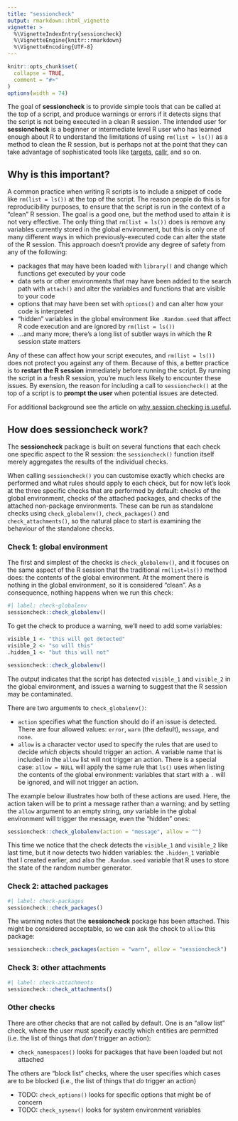 ```yaml
---
title: "sessioncheck"
output: rmarkdown::html_vignette
vignette: >
  %\VignetteIndexEntry{sessioncheck}
  %\VignetteEngine{knitr::rmarkdown}
  %\VignetteEncoding{UTF-8}
---
```


```r
knitr::opts_chunk$set(
  collapse = TRUE,
  comment = "#>"
)
options(width = 74)
```

The goal of **sessioncheck** is to provide simple tools that can be called at the top of a script, and produce warnings or errors if it detects signs that the script is not being executed in a clean R session. The intended user for **sessioncheck** is a beginner or intermediate level R user who has learned enough about R to understand the limitations of using `rm(list = ls())` as a method to clean the R session, but is perhaps not at the point that they can take advantage of sophisticated tools like [targets](https://books.ropensci.org/targets/), [callr](https://callr.r-lib.org/), and so on. 

## Why is this important?

A common practice when writing R scripts is to include a snippet of code like `rm(list = ls())` at the top of the script. The reason people do this is for reproducibility purposes, to ensure that the script is run in the context of a "clean" R session. The goal is a good one, but the method used to attain it is not very effective. The only thing that `rm(list = ls())` does is remove any variables currently stored in the global environment, but this is only one of many different ways in which previously-executed code can alter the state of the R session. This approach doesn't provide any degree of safety from any of the following:

- packages that may have been loaded with `library()` and change which functions get executed by your code
- data sets or other environments that may have been added to the search path with `attach()` and alter the variables and functions that are visible to your code
- options that may have been set with `options()` and can alter how your code is interpreted 
- "hidden" variables in the global environment like `.Random.seed` that affect R code execution and are ignored by `rm(list = ls())`
- ...and many more; there's a long list of subtler ways in which the R session state matters

Any of these can affect how your script executes, and `rm(list = ls())` does not protect you against any of them. Because of this, a better practice is to **restart the R session** immediately before running the script. By running the script in a fresh R session, you're much less likely to encounter these issues. By exension, the reason for including a call to `sessioncheck()` at the top of a script is to **prompt the user** when potential issues are detected. 

For additional background see the article on [why session checking is useful](https://sessioncheck.djnavarro.net/articles/why-check-the-r-session.html).


## How does sessioncheck work?

The **sessioncheck** package is built on several functions that each check one specific aspect to the R session: the `sessioncheck()` function itself merely aggregates the results of the individual checks. 

When calling `sessioncheck()` you can customise exactly which checks are performed and what rules should apply to each check, but for now let's look at the three specific checks that are performed by default: checks of the global environment, checks of the attached packages, and checks of the attached non-package environments. These can be run as standalone checks using `check_globalenv()`, `check_packages()` and `check_attachments()`, so the natural place to start is examining the behaviour of the standalone checks. 

### Check 1: global environment

The first and simplest of the checks is `check_globalenv()`, and it focuses on the same aspect of the R session that the traditional `rm(list=ls())` method does: the contents of the global environment. At the moment there is nothing in the global environment, so it is considered "clean". As a consequence, nothing happens when we run this check:

```r
#| label: check-globalenv
sessioncheck::check_globalenv()
```

To get the check to produce a warning, we'll need to add some variables:

```r
visible_1 <- "this will get detected"
visible_2 <- "so will this"
.hidden_1 <- "but this will not"

sessioncheck::check_globalenv()
```

The output indicates that the script has detected `visible_1` and `visible_2` in the global environment, and issues a warning to suggest that the R session may be contaminated.

There are two arguments to `check_globalenv()`:

- `action` specifies what the function should do if an issue is detected. There are four allowed values: `error`, `warn` (the default), `message`, and `none`.
- `allow` is a character vector used to specify the rules that are used to decide *which* objects should trigger an action. A variable name that is included in the `allow` list will not trigger an action. There is a special case: `allow = NULL` will apply the same rule that `ls()` uses when listing the contents of the global environment: variables that start with a `.` will be ignored, and will not trigger an action. 

The example below illustrates how both of these actions are used. Here, the action taken will be to print a message rather than a warning; and by setting the `allow` argument to an empty string, *any* variable in the global environment will trigger the message, even the "hidden" ones:

```r
sessioncheck::check_globalenv(action = "message", allow = "")
```

This time we notice that the check detects the `visible_1` and `visible_2` like last time, but it now detects two hidden variables: the `.hidden_1` variable that I created earlier, and also the `.Random.seed` variable that R uses to store the state of the random number generator.

### Check 2: attached packages



```r
#| label: check-packages
sessioncheck::check_packages()
```

The warning notes that the **sessioncheck** package has been attached. This might be considered acceptable, so we can ask the check to `allow` this package:

```r
sessioncheck::check_packages(action = "warn", allow = "sessioncheck")
```

### Check 3: other attachments

```r
#| label: check-attachments
sessioncheck::check_attachments()
```


### Other checks

There are other checks that are not called by default. One is an "allow list" check, where the user must specify exactly which entities are permitted (i.e. the list of things that *don't* trigger an action):

- `check_namespaces()` looks for packages that have been loaded but not attached 

The others are "block list" checks, where the user specifies which cases are to be blocked (i.e., the list of things that *do* trigger an action) 

- TODO: `check_options()` looks for specific options that might be of concern
- TODO: `check_sysenv()` looks for system environment variables





